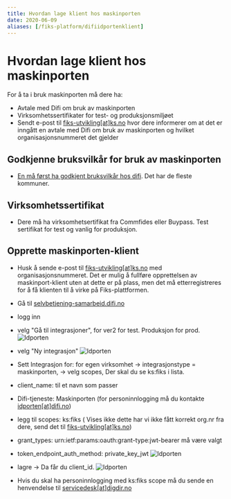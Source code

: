 ```yaml
---
title: Hvordan lage klient hos maskinporten
date: 2020-06-09
aliases: [/fiks-platform/difiidportenklient]
---
```


# Hvordan lage klient hos maskinporten

For å ta i bruk maskinporten må dere ha:
- Avtale med Difi om bruk av maskinporten
- Virksomhetssertifikater for test- og produksjonsmiljøet
- Sendt e-post til [fiks-utvikling[at]ks.no](mailto:fiks-utvikling@ks.no) hvor dere informerer om at det er inngått en avtale med Difi om bruk av maskinporten og hvilket organisasjonsnummeret det gjelder

## Godkjenne bruksvilkår for bruk av maskinporten
- [En må først ha godkjent bruksvilkår hos difi](https://samarbeid.difi.no/felleslosninger/maskinporten/ta-i-bruk-maskinporten/1-planlegge-og-akseptere-bruksvilkar). Det har de fleste kommuner.

## Virksomhetssertifikat
- Dere må ha virksomhetsertifikat fra Commfides eller Buypass. Test sertifikat for test og vanlig for produksjon.

## Opprette maskinporten-klient
- Husk å sende e-post til [fiks-utvikling[at]ks.no](mailto:fiks-utvikling@ks.no) med organisasjonsnummeret. Det er mulig å fullføre opprettelsen av maskinport-klient uten at dette er på plass, men det må etterregistreres for å få klienten til å virke på Fiks-plattformen.
- Gå til [selvbetjening-samarbeid.difi.no](https://selvbetjening-samarbeid.difi.no/#/)
- logg inn
- velg "Gå til integrasjoner", for ver2 for test. Produksjon for prod.
 ![Idporten](./images/difi-selvbetjening1.png "")
- velg "Ny integrasjon"
 ![Idporten](./images/difi-selvbetjening2.png "")
- Sett Integrasjon for: for egen virksomhet -> integrasjonstype = maskinporten,  -> velg scopes,  Der skal du se ks:fiks i lista.
- client_name: til et navn som passer
- Difi-tjeneste: Maskinporten (for personinnlogging må du kontakte [idporten[at]difi.no](idporten@difi.no))
- legg til scopes: ks:fiks ( Vises ikke dette har vi ikke fått korrekt org.nr fra dere, send det til [fiks-utvikling[at]ks.no](mailto:fiks-utvikling@ks.no))
- grant_types: urn:ietf:params:oauth:grant-type:jwt-bearer må være valgt
- token_endpoint_auth_method: private_key_jwt 
![Idporten](./images/difi-selvbetjening3.png "")
- lagre -> Da får du client_id.
![Idporten](./images/difi-selvbetjening4.png "")

- Hvis du skal ha personinnlogging med ks:fiks scope må du sende en henvendelse til [servicedesk[at]digdir.no](mailto:servicedesk@digdir.no)

